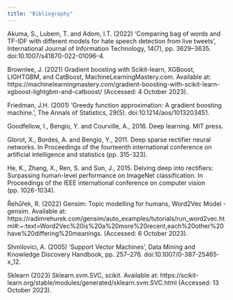 ```yaml
---
title: "Bibliography"
---
```


Akuma, S., Lubem, T. and Adom, I.T. (2022) ‘Comparing bag of words and TF-IDF with different models for hate speech detection from live tweets’, International Journal of Information Technology, 14(7), pp. 3629–3635. doi:10.1007/s41870-022-01096-4. 

Brownlee, J. (2021) Gradient boosting with Scikit-learn, XGBoost, LIGHTGBM, and CatBoost, MachineLearningMastery.com. Available at: https://machinelearningmastery.com/gradient-boosting-with-scikit-learn-xgboost-lightgbm-and-catboost/ (Accessed: 4 October 2023). 

Friedman, J.H. (2001) ‘Greedy function approximation: A gradient boosting machine.’, The Annals of Statistics, 29(5). doi:10.1214/aos/1013203451. 

Goodfellow, I., Bengio, Y. and Courville, A., 2016. Deep learning. MIT press.

Glorot, X., Bordes, A. and Bengio, Y., 2011. Deep sparse rectifier neural networks. In Proceedings of the fourteenth international conference on artificial intelligence and statistics (pp. 315-323).

He, K., Zhang, X., Ren, S. and Sun, J., 2015. Delving deep into rectifiers: Surpassing human-level performance on ImageNet classification. In Proceedings of the IEEE international conference on computer vision (pp. 1026-1034).

Řehůřek, R. (2022) Gensim: Topic modelling for humans, Word2Vec Model - gensim. Available at: https://radimrehurek.com/gensim/auto_examples/tutorials/run_word2vec.html#:~:text=Word2Vec%20is%20a%20more%20recent,each%20other%20have%20differing%20meanings. (Accessed: 6 October 2023). 

Shmilovici, A. (2005) ‘Support Vector Machines’, Data Mining and Knowledge Discovery Handbook, pp. 257–276. doi:10.1007/0-387-25465-x_12. 

Sklearn (2023) Sklearn.svm.SVC, scikit. Available at: https://scikit-learn.org/stable/modules/generated/sklearn.svm.SVC.html (Accessed: 13 October 2023). 